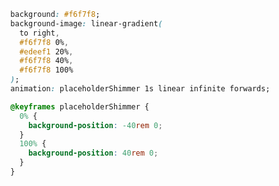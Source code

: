 ```css
  background: #f6f7f8;
  background-image: linear-gradient(
    to right,
    #f6f7f8 0%,
    #edeef1 20%,
    #f6f7f8 40%,
    #f6f7f8 100%
  );
  animation: placeholderShimmer 1s linear infinite forwards;

  @keyframes placeholderShimmer {
    0% {
      background-position: -40rem 0;
    }
    100% {
      background-position: 40rem 0;
    }
  }
```
